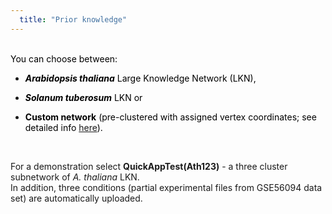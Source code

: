 ---
  title: "Prior knowledge"
---


</br>
<font color='black'>You can choose between:</font>

+ <font color='black'><i><b> Arabidopsis thaliana</b></i> Large Knowledge Network (LKN),</font>

+ <font color='black'><i><b> Solanum tuberosum</b></i> LKN or</font>

+ <font color='black'> <b>Custom network</b> (pre-clustered with assigned vertex coordinates; see detailed info <a href="Custom_network.html">here</a>).</font>

</br>

For a demonstration select <b>QuickAppTest(Ath123)</b> - a three cluster subnetwork of <i>A. thaliana</i> LKN.</br>
In addition, three conditions (partial experimental files from GSE56094 data set) are automatically uploaded.
</font>